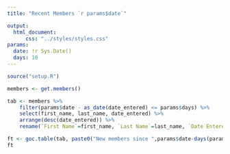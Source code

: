 ```yaml
---
title: "Recent Members `r params$date`"

output:
  html_document:
      css: "../styles/styles.css"
params:
  date: !r Sys.Date()
  days: 10
---
```

```r
source("setup.R")
```

```r
members <- get.members()

tab <- members %>%
    filter(params$date - as_date(date_entered) <= params$days) %>%
    select(first_name, last_name, date_entered) %>%
    arrange(desc(date_entered)) %>%
    rename(`First Name`=first_name, `Last Name`=last_name, `Date Entered`=date_entered)

ft <- goc.table(tab, paste0("New members since ",params$date-days(params$days)))
ft
```